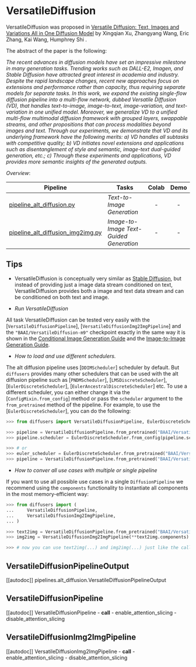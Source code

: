 <!--Copyright 2022 The HuggingFace Team. All rights reserved.

Licensed under the Apache License, Version 2.0 (the "License"); you may not use this file except in compliance with
the License. You may obtain a copy of the License at

http://www.apache.org/licenses/LICENSE-2.0

Unless required by applicable law or agreed to in writing, software distributed under the License is distributed on
an "AS IS" BASIS, WITHOUT WARRANTIES OR CONDITIONS OF ANY KIND, either express or implied. See the License for the
specific language governing permissions and limitations under the License.
-->

# VersatileDiffusion

VersatileDiffusion was proposed in [Versatile Diffusion: Text, Images and Variations All in One Diffusion Model](https://arxiv.org/abs/2211.08332) by Xingqian Xu, Zhangyang Wang, Eric Zhang, Kai Wang, Humphrey Shi .

The abstract of the paper is the following:

*The recent advances in diffusion models have set an impressive milestone in many generation tasks. Trending works such as DALL-E2, Imagen, and Stable Diffusion have attracted great interest in academia and industry. Despite the rapid landscape changes, recent new approaches focus on extensions and performance rather than capacity, thus requiring separate models for separate tasks. In this work, we expand the existing single-flow diffusion pipeline into a multi-flow network, dubbed Versatile Diffusion (VD), that handles text-to-image, image-to-text, image-variation, and text-variation in one unified model. Moreover, we generalize VD to a unified multi-flow multimodal diffusion framework with grouped layers, swappable streams, and other propositions that can process modalities beyond images and text. Through our experiments, we demonstrate that VD and its underlying framework have the following merits: a) VD handles all subtasks with competitive quality; b) VD initiates novel extensions and applications such as disentanglement of style and semantic, image-text dual-guided generation, etc.; c) Through these experiments and applications, VD provides more semantic insights of the generated outputs.*

*Overview*:

| Pipeline | Tasks | Colab | Demo
|---|---|:---:|:---:|
| [pipeline_alt_diffusion.py](https://github.com/huggingface/diffusers/blob/main/src/diffusers/pipelines/alt_diffusion/pipeline_alt_diffusion.py) | *Text-to-Image Generation* | - | -
| [pipeline_alt_diffusion_img2img.py](https://github.com/huggingface/diffusers/blob/main/src/diffusers/pipelines/alt_diffusion/pipeline_alt_diffusion_img2img.py) | *Image-to-Image Text-Guided Generation* | - |-

## Tips

- VersatileDiffusion is conceptually very similar as [Stable Diffusion](./api/pipelines/stable_diffusion),  but instead of providing just a image data stream conditioned on text, VersatileDiffusion provides both a image and text data stream and can be conditioned on both text and image.

- *Run VersatileDiffusion*

All task VersatileDiffusion can be tested very easily with the [`VersatileDiffusionPipeline`], [`VersatileDiffusionImg2ImgPipeline`] and the `"BAAI/VersatileDiffusion-m9"` checkpoint exactly in the same way it is shown in the [Conditional Image Generation Guide](./using-diffusers/conditional_image_generation) and the [Image-to-Image Generation Guide](./using-diffusers/img2img).

- *How to load and use different schedulers.*

The alt diffusion pipeline uses [`DDIMScheduler`] scheduler by default. But `diffusers` provides many other schedulers that can be used with the alt diffusion pipeline such as [`PNDMScheduler`], [`LMSDiscreteScheduler`], [`EulerDiscreteScheduler`], [`EulerAncestralDiscreteScheduler`] etc.
To use a different scheduler, you can either change it via the [`ConfigMixin.from_config`] method or pass the `scheduler` argument to the `from_pretrained` method of the pipeline. For example, to use the [`EulerDiscreteScheduler`], you can do the following:

```python
>>> from diffusers import VersatileDiffusionPipeline, EulerDiscreteScheduler

>>> pipeline = VersatileDiffusionPipeline.from_pretrained("BAAI/VersatileDiffusion-m9")
>>> pipeline.scheduler = EulerDiscreteScheduler.from_config(pipeline.scheduler.config)

>>> # or
>>> euler_scheduler = EulerDiscreteScheduler.from_pretrained("BAAI/VersatileDiffusion-m9", subfolder="scheduler")
>>> pipeline = VersatileDiffusionPipeline.from_pretrained("BAAI/VersatileDiffusion-m9", scheduler=euler_scheduler)
```


- *How to conver all use cases with multiple or single pipeline*

If you want to use all possible use cases in a single `DiffusionPipeline` we recommend using the `components` functionality to instantiate all components in the most memory-efficient way:

```python
>>> from diffusers import (
...     VersatileDiffusionPipeline,
...     VersatileDiffusionImg2ImgPipeline,
... )

>>> text2img = VersatileDiffusionPipeline.from_pretrained("BAAI/VersatileDiffusion-m9")
>>> img2img = VersatileDiffusionImg2ImgPipeline(**text2img.components)

>>> # now you can use text2img(...) and img2img(...) just like the call methods of each respective pipeline
```

## VersatileDiffusionPipelineOutput
[[autodoc]] pipelines.alt_diffusion.VersatileDiffusionPipelineOutput

## VersatileDiffusionPipeline
[[autodoc]] VersatileDiffusionPipeline
	- __call__
	- enable_attention_slicing
	- disable_attention_slicing

## VersatileDiffusionImg2ImgPipeline
[[autodoc]] VersatileDiffusionImg2ImgPipeline
	- __call__
	- enable_attention_slicing
	- disable_attention_slicing

